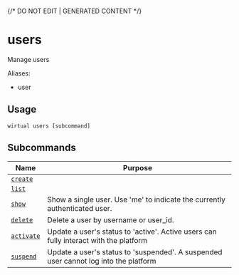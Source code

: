 {/* DO NOT EDIT | GENERATED CONTENT */}

# users

Manage users

Aliases:

- user

## Usage

```console
wirtual users [subcommand]
```

## Subcommands

| Name                                         | Purpose                                                                               |
| -------------------------------------------- | ------------------------------------------------------------------------------------- |
| [<code>create</code>](./users_create.md)     |                                                                                       |
| [<code>list</code>](./users_list.md)         |                                                                                       |
| [<code>show</code>](./users_show.md)         | Show a single user. Use 'me' to indicate the currently authenticated user.            |
| [<code>delete</code>](./users_delete.md)     | Delete a user by username or user_id.                                                 |
| [<code>activate</code>](./users_activate.md) | Update a user's status to 'active'. Active users can fully interact with the platform |
| [<code>suspend</code>](./users_suspend.md)   | Update a user's status to 'suspended'. A suspended user cannot log into the platform  |
